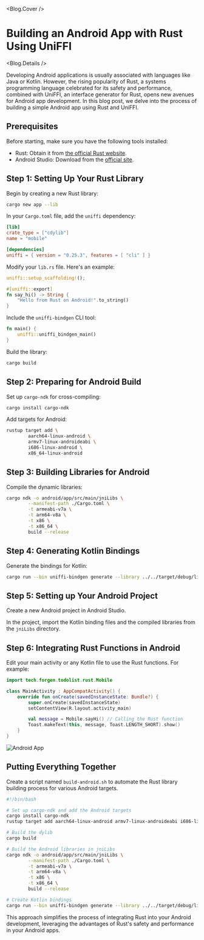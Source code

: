 
<Blog.Cover />

# Building an Android App with Rust Using UniFFI

<Blog.Details />

Developing Android applications is usually associated with languages like Java or Kotlin. However, the rising popularity of Rust, a systems programming language celebrated for its safety and performance, combined with UniFFI, an interface generator for Rust, opens new avenues for Android app development. In this blog post, we delve into the process of building a simple Android app using Rust and UniFFI.

## Prerequisites

Before starting, make sure you have the following tools installed:

- Rust: Obtain it from [the official Rust website](https://www.rust-lang.org/).
- Android Studio: Download from the [official site](https://developer.android.com/studio).

## Step 1: Setting Up Your Rust Library

Begin by creating a new Rust library:

```bash
cargo new app --lib
```

In your `Cargo.toml` file, add the `uniffi` dependency:

```toml filename="Cargo.toml"
[lib]
crate_type = ["cdylib"]
name = "mobile"

[dependencies]
uniffi = { version = "0.25.3", features = [ "cli" ] }
```

Modify your `lib.rs` file. Here's an example:

```rust filename="src/lib.rs"
uniffi::setup_scaffolding!();

#[uniffi::export]
fn say_hi() -> String {
    "Hello from Rust on Android!".to_string()
}
```

Include the `uniffi-bindgen` CLI tool:

```rust filename="src/bin/uniffi-bindgen.rs"
fn main() {
    uniffi::uniffi_bindgen_main()
}
```

Build the library:

```bash
cargo build
```

## Step 2: Preparing for Android Build

Set up `cargo-ndk` for cross-compiling:

```bash
cargo install cargo-ndk
```

Add targets for Android:

```bash
rustup target add \
        aarch64-linux-android \
        armv7-linux-androideabi \
        i686-linux-android \
        x86_64-linux-android
```

## Step 3: Building Libraries for Android

Compile the dynamic libraries:

```bash
cargo ndk -o android/app/src/main/jniLibs \
        --manifest-path ./Cargo.toml \
        -t armeabi-v7a \
        -t arm64-v8a \
        -t x86 \
        -t x86_64 \
        build --release
```

## Step 4: Generating Kotlin Bindings

Generate the bindings for Kotlin:

```bash
cargo run --bin uniffi-bindgen generate --library ../../target/debug/libmobile.dylib --language kotlin --out-dir android/app/src/main/java/tech/forgen/todolist/rust
```

## Step 5: Setting up Your Android Project

Create a new Android project in Android Studio.

In the project, import the Kotlin binding files and the compiled libraries from the `jniLibs` directory.

## Step 6: Integrating Rust Functions in Android

Edit your main activity or any Kotlin file to use the Rust functions. For example:

```kotlin filename="MainActivity.kt"
import tech.forgen.todolist.rust.Mobile

class MainActivity : AppCompatActivity() {
    override fun onCreate(savedInstanceState: Bundle?) {
        super.onCreate(savedInstanceState)
        setContentView(R.layout.activity_main)

        val message = Mobile.sayHi() // Calling the Rust function
        Toast.makeText(this, message, Toast.LENGTH_SHORT).show()
    }
}
```

![Android App](/blog/building-an-android-app-with-rust-using-uniffi/hello-from-rust.png)

## Putting Everything Together

Create a script named `build-android.sh` to automate the Rust library building process for various Android targets.

```bash filename="build-android.sh"
#!/bin/bash

# Set up cargo-ndk and add the Android targets
cargo install cargo-ndk
rustup target add aarch64-linux-android armv7-linux-androideabi i686-linux-android x86_64-linux-android

# Build the dylib
cargo build

# Build the Android libraries in jniLibs
cargo ndk -o android/app/src/main/jniLibs \
        --manifest-path ./Cargo.toml \
        -t armeabi-v7a \
        -t arm64-v8a \
        -t x86 \
        -t x86_64 \
        build --release

# Create Kotlin bindings
cargo run --bin uniffi-bindgen generate --library ../../target/debug/libmobile.dylib --language kotlin --out-dir android/app/src/main/java/tech/forgen/todolist/rust
```

This approach simplifies the process of integrating Rust into your Android development, leveraging the advantages of Rust's safety and performance in your Android apps.

<Comments />
